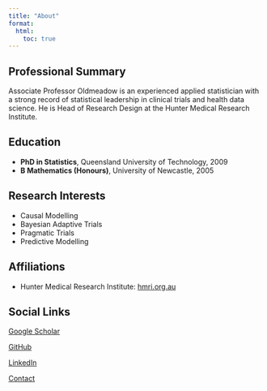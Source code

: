 ```yaml
---
title: "About"
format:
  html:
    toc: true
---
```

::: {.hidden}
<link rel="stylesheet" href="https://cdnjs.cloudflare.com/ajax/libs/font-awesome/6.5.1/css/all.min.css">
:::


## Professional Summary

Associate Professor Oldmeadow is an experienced applied statistician with a strong record of statistical leadership in clinical trials and health data science. He is Head of Research Design at the Hunter Medical Research Institute.

## Education

- **PhD in Statistics**, Queensland University of Technology, 2009  
- **B Mathematics (Honours)**, University of Newcastle, 2005

## Research Interests

- Causal Modelling  
- Bayesian Adaptive Trials  
- Pragmatic Trials  
- Predictive Modelling

## Affiliations

- Hunter Medical Research Institute: [hmri.org.au](https://www.hmri.org.au/)


## Social Links

<div>
<p><i class="fas fa-graduation-cap"></i><a href = https://scholar.google.co.uk/citations?user=Lo70aGIAAAAJ&hl=> Google Scholar</a></p>
<p><i class="fab fa-github"></i> <a href="https://github.com/ChrisOldmeadow">GitHub</a></p>
<p><i class="fab fa-linkedin"></i> <a href="https://au.linkedin.com/in/chris-oldmeadow-45188196">LinkedIn</a></p>
<p><i class="fas fa-envelope"></i> <a href="/#contact">Contact</a></p>
</div>



